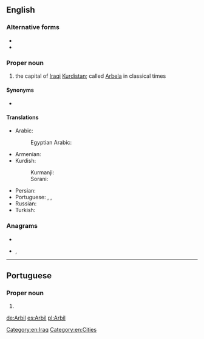 ==English==
{{wikipedia}}

===Alternative forms===
* {{l|en|Erbil}}
* {{l|en|Irbil}}

===Proper noun===
{{en-proper noun}}

# the capital of [[Iraqi]] [[Kurdistan]]; called [[Arbela]] in classical times

====Synonyms====
* {{l|en|Arbela}} {{qualifier|historical}}

====Translations====
{{trans-top|city}}
* Arabic: {{t|ar|أَرْبِيل}}
*: Egyptian Arabic: {{t|arz|اربيل|f|tr=arbīl|sc=Arab}}
* Armenian: {{t|hy|Էրբիլ|sc=Armn}}
* Kurdish:
*: Kurmanji: {{t+|ku|Hewlêr|sc=Latn}}
*: Sorani: {{t|ku|هه‌ولێر|tr=Hewlêr|sc=ku-Arab}}
{{trans-mid}}
* Persian: {{t|fa|اربیل|tr=Arbil}}
* Portuguese: {{t|pt|Erbil|f}}, {{t|pt|Irbil|f}}, {{t|pt|Arbil|f}}
* Russian: {{t|ru|Эрби́ль}}
* Turkish: {{t|tr|Erbil}}
{{trans-bottom}}

===Anagrams===
* {{l|en|brail}}
* {{l|en|libra}}, {{l|en|Libra}}

[[Category:en:Iraq]]
[[Category:en:Cities]]

----

==Portuguese==

===Proper noun===
{{pt-proper noun|f}}

# {{alternative form of|Erbil|lang=pt}}

[[de:Arbil]]
[[es:Arbil]]
[[pl:Arbil]]